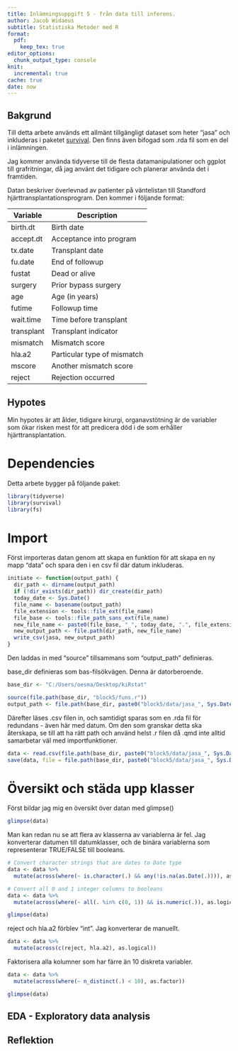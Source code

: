 ```yaml
---
title: Inlämningsuppgift 5 - från data till inferens.
author: Jacob Widaeus
subtitle: Statistiska Metoder med R
format:
  pdf:
    keep_tex: true
editor_options:
  chunk_output_type: console
knit:
  incremental: true
cache: true
date: now
---
```

## Bakgrund
Till detta arbete används ett allmänt tillgängligt dataset som heter "jasa" och inkluderas i paketet [survival](https://cran.r-project.org/web/packages/survival/index.html). Den finns även bifogad som .rda fil som en del i inlämningen.

Jag kommer använda tidyverse till de flesta datamanipulationer och ggplot till grafritningar, då jag använt det tidigare och planerar använda det i framtiden.

Datan beskriver överlevnad av patienter på väntelistan till Standford hjärttransplantationsprogram.
Den kommer i följande format:


| Variable    | Description                    |
|-------------|--------------------------------|
| birth.dt    | Birth date                     |
| accept.dt   | Acceptance into program        |
| tx.date     | Transplant date                |
| fu.date     | End of followup                |
| fustat      | Dead or alive                  |
| surgery     | Prior bypass surgery           |
| age         | Age (in years)                 |
| futime      | Followup time                  |
| wait.time   | Time before transplant         |
| transplant  | Transplant indicator           |
| mismatch    | Mismatch score                 |
| hla.a2      | Particular type of mismatch    |
| mscore      | Another mismatch score         |
| reject      | Rejection occurred             |


## Hypotes
Min hypotes är att ålder, tidigare kirurgi, organavstötning är de variabler som ökar risken mest för att predicera död i de som erhåller hjärttransplantation.

# Dependencies
Detta arbete bygger på följande paket:
```r
library(tidyverse)
library(survival)
library(fs)
```

# Import
Först importeras datan genom att skapa en funktion för att skapa en ny mapp "data" och spara den i en csv fil där datum inkluderas.
```r
initiate <- function(output_path) {
  dir_path <- dirname(output_path)
  if (!dir_exists(dir_path)) dir_create(dir_path)
  today_date <- Sys.Date()
  file_name <- basename(output_path)
  file_extension <- tools::file_ext(file_name)
  file_base <- tools::file_path_sans_ext(file_name)
  new_file_name <- paste0(file_base, "_", today_date, ".", file_extension)
  new_output_path <- file.path(dir_path, new_file_name)
  write_csv(jasa, new_output_path)
}
```
Den laddas in med "source" tillsammans som "output_path" definieras.

base_dir definieras som bas-filsökvägen. Denna är datorberoende.
```r
base_dir <- "C:/Users/oesma/Desktop/kiRstat"
```
```r
source(file.path(base_dir, "block5/funs.r"))
output_path <- file.path(base_dir, paste0("block5/data/jasa_", Sys.Date(), ".csv"))
```
Därefter läses .csv filen in, och samtidigt sparas som en .rda fil för redundans - även här med datum. Om den som granskar detta ska återskapa, se till att ha rätt path och använd helst .r filen då .qmd inte alltid samarbetar väl med importfunktioner.
```r
data <- read.csv(file.path(base_dir, paste0("block5/data/jasa_", Sys.Date(), ".csv")))
save(data, file = file.path(base_dir, paste0("block5/data/jasa_", Sys.Date(), ".rda")))
```

# Översikt och städa upp klasser
Först bildar jag mig en översikt över datan med glimpse()
```r
glimpse(data)
```
Man kan redan nu se att flera av klasserna av variablerna är fel. Jag konverterar datumen till datumklasser, och de binära variablerna som representerar TRUE/FALSE till booleans.
```r
# Convert character strings that are dates to Date type
data <- data %>%
  mutate(across(where(~ is.character(.) && any(!is.na(as.Date(.)))), as.Date))

# Convert all 0 and 1 integer columns to booleans
data <- data %>%
  mutate(across(where(~ all(. %in% c(0, 1)) && is.numeric(.)), as.logical))

glimpse(data)
```
reject och hla.a2 förblev "int". Jag konverterar de manuellt.
```r
data <- data %>%
  mutate(across(c(reject, hla.a2), as.logical))
```
Faktorisera alla kolumner som har färre än 10 diskreta variabler.
```r
data <- data %>%
  mutate(across(where(~ n_distinct(.) < 10), as.factor))

glimpse(data)
```

## EDA - Exploratory data analysis




## Reflektion

